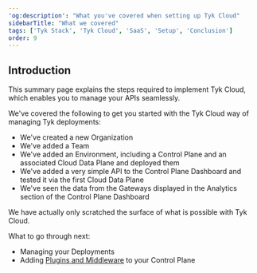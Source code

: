 ```yaml
---
'og:description': "What you've covered when setting up Tyk Cloud"
sidebarTitle: "What we covered"
tags: ['Tyk Stack', 'Tyk Cloud', 'SaaS', 'Setup', 'Conclusion']
order: 9
---
```


## Introduction

This summary page explains the steps required to implement Tyk Cloud, which enables you to manage your APIs seamlessly. 

We've covered the following to get you started with the Tyk Cloud way of managing Tyk deployments:

* We've created a new Organization
* We've added a Team
* We've added an Environment, including a Control Plane and an associated Cloud Data Plane and deployed them
* We've added a very simple API to the Control Plane Dashboard and tested it via the first Cloud Data Plane
* We've seen the data from the Gateways displayed in the Analytics section of the Control Plane Dashboard

We have actually only scratched the surface of what is possible with Tyk Cloud.

What to go through next:

* Managing your Deployments
* Adding [Plugins and Middleware](/5.6/tyk-cloud/using-plugins) to your Control Plane
